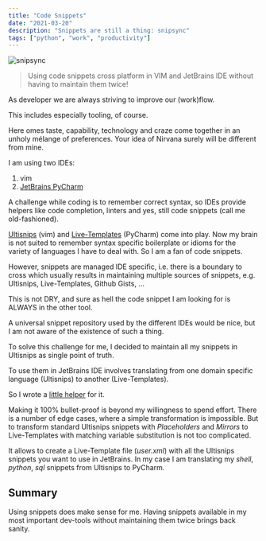 ```yaml
---
title: "Code Snippets"
date: "2021-03-20"
description: "Snippets are still a thing: snipsync"
tags: ["python", "work", "productivity"]
---
```

![snipsync](evelyn-clement-TjvEfjXIb_s-unsplash.jpg)


> Using code snippets cross platform in VIM and JetBrains IDE without having to maintain them twice!

As developer we are always striving to improve our (work)flow.

This includes especially tooling, of course.

Here omes taste, capability, technology and craze come together in an unholy mélange of preferences. Your
idea of Nirvana surely will be different from mine.

I am using two IDEs:

1. vim
2. [JetBrains PyCharm](https://www.jetbrains.com/pycharm/)

A challenge while coding is to remember correct syntax, so IDEs provide helpers like code completion, linters
and yes, still code snippets (call me old-fashioned).

[Ultisnips](https://github.com/SirVer/ultisnips) (vim) and [Live-Templates](https://www.jetbrains.com/help/idea/using-live-templates.html) (PyCharm) come into play.
Now my brain is not suited to remember syntax specific boilerplate or idioms for the variety of
languages I have to deal with. So I am a fan of code snippets.

However, snippets are managed IDE specific, i.e. there is a boundary to cross which usually results in maintaining
multiple sources of snippets, e.g. Ultisnips, Live-Templates, Github Gists, ...

This is not DRY, and sure as hell the code snippet I am looking for is ALWAYS in the other tool.

A universal snippet repository used by the different IDEs would be nice, but I am not aware of the existence of such a thing.

To solve this challenge for me, I decided to maintain all my snippets in Ultisnips as single point of truth.

To use them in JetBrains IDE involves translating from one domain specific language (Ultisnips) to another
(Live-Templates).

So I wrote a [little helper](https://pypi.org/project/snipsync) for it.

Making it 100% bullet-proof is beyond my willingness to spend effort.
There is a number of edge cases, where a simple transformation is impossible.
But to transform standard Ultisnips snippets with
*Placeholders* and *Mirrors* to Live-Templates with matching variable substitution is not too complicated.

It allows to create a Live-Template file (*user.xml*) with all the Ultisnips snippets you want to use in JetBrains. In my
case I am translating my *shell*, *python*, *sql* snippets from Ultisnips to PyCharm.

## Summary
Using snippets does make sense for me. Having snippets available in my most important dev-tools without maintaining
them twice brings back sanity.
